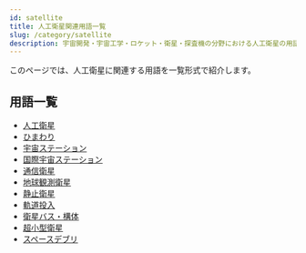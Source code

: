 ```yaml
---
id: satellite
title: 人工衛星関連用語一覧
slug: /category/satellite
description: 宇宙開発・宇宙工学・ロケット・衛星・探査機の分野における人工衛星の用語の一覧です．意味・定義・概要・説明ページへと移ることができます．
---
```



<Head>
  <script type="application/ld+json">
    {`{
      "@context": "https://schema.org",
      "@type": "DefinedTerm",
      "name": "人工衛星関連用語一覧",
      "inDefinedTermSet": "https://www.space-portal.org",
      "termCode": "category/satellite",
      "description": "宇宙開発・宇宙工学・ロケット・衛星・探査機の分野における人工衛星用語の一覧です．意味・定義・概要・説明ページへと移ることができます．",
      "url": "https://www.space-portal.org/docs/category/satellite"
    }`}
  </script>
</Head>

このページでは、人工衛星に関連する用語を一覧形式で紹介します。

## 用語一覧

- [人工衛星](/docs/satellite/satellite/)
- [ひまわり](/docs/satellite/index/himawari/)
- [宇宙ステーション](/docs/satellite/type/space-station/)
- [国際宇宙ステーション](/docs/satellite/index/iss/)
- [通信衛星](/docs/satellite/type/communication-satellite/)
- [地球観測衛星](/docs/satellite/type/earth-observation-sat/)
- [静止衛星](/docs/satellite/type/geostationary-sat/)
- [軌道投入](/docs/satellite/system/orbit-insertion/)
- [衛星バス・構体](/docs/satellite/system/satellite-bus/)
- [超小型衛星](/docs/satellite/type/cubesat/)
- [スペースデブリ](/docs/satellite/type/space-debris/)
